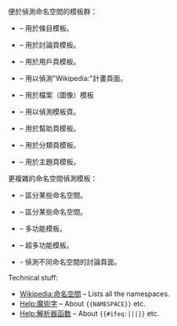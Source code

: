 便於偵測命名空間的模板群：

* {{tl|main other}} – 用於條目模板。
* {{tl|talk other}} – 用於討論頁模板。
* {{tl|user other}} – 用於用戶頁模板。
* {{tl|wikipedia other}} – 用以偵測"Wikipedia:"計畫頁面。
* {{tl|file other}} – 用於檔案（圖像）模板
* {{tl|template other}} – 用以偵測模板頁。
* {{tl|help other}} – 用於幫助頁模板。
* {{tl|category other}} – 用於分類頁模板。
* {{tl|portal other}} – 用於主題頁模板。

更複雜的命名空間偵測模板：

* {{tl|main talk other}} – 區分某些命名空間。
* {{tl|main talk category other}} – 區分某些命名空間。

* {{tl|namespace detect}} – 多功能模板。
* {{tl|namespace detect showall}} – 超多功能模板。

* {{tl|talkspace detect}} - 偵測不同命名空間的討論頁面。

Technical stuff:

* [[Wikipedia:命名空間]] – Lists all the namespaces.
* [[Help:魔術字]] – About <code><nowiki>{{NAMESPACE}}</nowiki></code> etc.
* [[Help:解析器函数]] – About <code><nowiki>{{#ifeq:|||}}</nowiki></code> etc.<noinclude>

{{documentation}}
<!-- Add categories and interwikis to the /doc subpage, not here! -->
</noinclude>